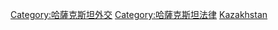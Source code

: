 [[Category:哈薩克斯坦外交|Category:哈薩克斯坦外交]]
[[Category:哈薩克斯坦法律|Category:哈薩克斯坦法律]]
[[Category:各國條約|Kazakhstan]]